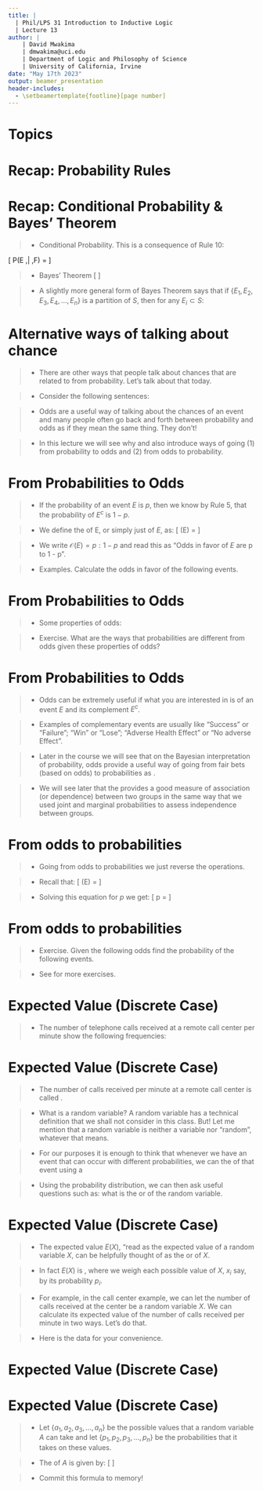 ```yaml
---
title: | 
  | Phil/LPS 31 Introduction to Inductive Logic
  | Lecture 13
author: |
    | David Mwakima
    | dmwakima@uci.edu
    | Department of Logic and Philosophy of Science
    | University of California, Irvine
date: "May 17th 2023"
output: beamer_presentation
header-includes:
  - \setbeamertemplate{footline}[page number]
---
```


# Topics

\begin{itemize}
\item Odds
\item Expected Value (Discrete Case Only)
\end{itemize}

# Recap: Probability Rules

\begin{itemize}
\item[Rule 1] $P(S) = 1$ 
\item[Rule 2] $0 \leq P(E) \leq 1$ 
\item[Rule 3] If $E \cap F = \emptyset$, then $P(E \cup F) = P(E) + P(F)$ (Special Disjunction Rule)
\item[Rule 4] $P(E \cup E^{c}) = 1$ 
\item[Rule 5] $P(E^c) = 1 - P(E)$
\item[Rule 6] $P(\emptyset) = 0$ 
\item[Rule 7] $P(E) = P(E \cap F) + P(E \cap F^{c})$
\item[Rule 8] $P(E \cup F) = P(E) + P(F) - P(E \cap F)$ (General Disjunction Rule)
\item[Rule 9] $P(E \cap F) = P(E) \times P(F)$ if $E$ and $F$ are independent.
\item[Rule 10] $P(E \cap F) = P(E) \times P(F | E)$ if $E$ and $F$ are dependent.
\end{itemize}

# Recap: Conditional Probability & Bayes' Theorem

>- Conditional Probability. This is a consequence of Rule 10:

\[
P(E \,| \,F) = \frac{P(E \cap F)}{P(F)}
\]

>- Bayes' Theorem
\[
\begin{aligned}
P(E \,|\, F) &= \frac{P(F | E)P(E)}{P(F)} \\
             &= \frac{P(F | E) P(E)}{P(F\,|\,E)P(E) + P(F\,|E^c )P(E^c)}
\end{aligned}
\]

>- A slightly more general form of Bayes Theorem says that if $\{E_{1}, E_{2}, E_{3}, E_{4}, \dots, E_{n}\}$ is a partition of $S$, then for any $E_{i} \subset S$: \begin{center} \[
\boxed{
P(E_{i} \,| \, F) = \frac{P(F | E_{i}) P(E_{i})}{\sum_{i = 1}^{n}P(F|E_{i})P(E_{i})}
}
\]
\end{center}


# Alternative ways of talking about chance

>- There are other ways that people talk about chances that are related to \textcolor{red}{but different} from probability. Let's talk about that today. 

>- Consider the following sentences: 
\begin{itemize}
\item The \textcolor{red}{odds} are 3 to 2 in favor of Mage winning the 2023 Kentucky Derby. 
\item The \textcolor{red}{odds are fifty fifty} that Real Madrid will beat Manchester City in the Champions League Semi-Final Today.
\end{itemize}

>- Odds are a useful way of talking about the chances of an event and many people often go back and forth between probability and odds as if they mean the same thing. They don't!

>- In this lecture we will see why and also introduce ways of going (1) from probability to odds and (2) from odds to probability.

# From Probabilities to Odds

>- If the probability of an event $E$ is $p$, then we know by Rule 5, that the probability of $E^{c}$ is $1 - p$. 

>- We define the \textcolor{red}{odds in favor} of E, or simply just \textcolor{red}{odds} of $E$, as: \[
\mathcal{O}(E) = \frac{p}{1 - p}
\]

>- We write $\mathcal{O}(E) = p:1 - p$ and read this as "Odds in favor of $E$ are p to 1 - p".

>- Examples. Calculate the odds in favor of the following events.\begin{itemize}
\item[(1)] The odds of Manchester City winning if the probability that Manchester City will win after being ahead 2 - 0 at half time is 0.8.
\item[(2)] The odds of having two girls, if the probability that a family has two children who are both girls is $\frac{1}{4}$. 
\end{itemize}

# From Probabilities to Odds

>- Some properties of odds: \begin{itemize} 
\item[(1)] $\mathcal{O}(E)$ can be any real number in the interval $[0, +\infty)$.
\item[(2)] If $\mathcal{O}(E)$ > 1, then $P(E) > P(E^{c})$
\item[(3)] If $\mathcal{O}(E)$ < 1, then $P(E) < P(E^{c})$
\item[(4)] If $\mathcal{O}(E) = 1$, then $P(E) = P(E^{c})$
\item[(5)] $\mathcal{O}(E)$ is invariant to scaling.
\item[(6)] $\mathcal{O}(E^{c})$, read as "odds against $E$" is given by the reciprocal of $\mathcal{O}(E)$
\end{itemize}

>- Exercise. What are the ways that probabilities are different from odds given these properties of odds?

# From Probabilities to Odds

>- Odds can be extremely useful if what you are interested in is \textcolor{red}{the relative likelihood} of an event $E$ and its complement $E^{c}$. 

>- Examples of complementary events are usually \textcolor{red}{binary events} like "Success" or "Failure"; "Win" or "Lose"; "Adverse Health Effect" or "No adverse Effect".

>- Later in the course we will see that on the Bayesian interpretation of probability, odds provide a useful way of going from fair bets (based on odds) to probabilities as \textcolor{red}{degrees of belief}.

>- We will see later that the \textcolor{red}{Odds Ratio} provides a good measure of association (or dependence) between two groups in the same way that we used joint and marginal probabilities to assess independence between groups.

# From odds to probabilities

>- Going from odds to probabilities we just reverse the operations.

>- Recall that: \[
\mathcal{O}(E) = \frac{p}{1 - p}
\]

>- Solving this equation for $p$ we get:
\[
p = \frac{\mathcal{O}(E)}{1 + \mathcal{O}(E)}
\]

# From odds to probabilities

>- Exercise. Given the following odds find the probability of the following events. \begin{itemize} \item[(1)] The odds of Real Madrid making it to the final after being 3 - 0 down at the 80th minute is 1:9.
\item[(2)] There are even odds of getting a head after tossing a coin once.
\end{itemize}

>- See \textcolor{red}{Homework 7} for more exercises.


# Expected Value (Discrete Case)

>- The number of telephone calls received at a remote call center per minute show the following frequencies:
\begin{center}
\begin{tabular}{c c}\hline
Number of Calls & Count \\ \hline
1 & 10\\
2 & 8\\
3 & 4\\
4 & 4\\
5 & 2\\
6 & 2\\
7 & 1\\
8 & 1 \\ \hline
TOTAL & 32 \\
\hline
\end{tabular}
\end{center}

# Expected Value (Discrete Case)

>- The number of calls received per minute at a remote call center is called \textcolor{red}{a random variable}. 

>- What is a random variable? A random variable has a technical definition that we shall not consider in this class. But! Let me mention that a random variable is neither a variable nor "random", whatever that means.

>- For our purposes it is enough to think that whenever we have an event that can occur with different probabilities, we can \textcolor{red}{model} the \textcolor{red}{number of occurrences} of that event using a \textcolor{red}{probability distribution}

>- Using the probability distribution, we can then ask useful questions such as: what is the \textcolor{red}{expected value} or \textcolor{red}{expectation} of the random variable.

# Expected Value (Discrete Case)

>- The expected value $E(X)$, "read as the expected value of a random variable $X$, can be helpfully thought of as the \textcolor{red}{average} or \textcolor{red}{mean} of $X$.

>- In fact $E(X)$ is \textcolor{red}{a weighted average}, where we weigh each possible value of $X$, $x_{i}$ say, by its probability $p_{i}$. 

>- For example, in the call center example, we can let the number of calls received at the center be a random variable $X$. We can calculate its expected value of the number of calls received per minute in two ways. Let's do that.

>- Here is the data for your convenience.

# Expected Value (Discrete Case)

\begin{center}
\begin{tabular}{c c}\hline
Number of Calls & Count \\ \hline
1 & 10\\
2 & 8\\
3 & 4\\
4 & 4\\
5 & 2\\
6 & 2\\
7 & 1\\
8 & 1 \\ \hline
TOTAL & 32 \\
\hline
\end{tabular}
\end{center}


# Expected Value (Discrete Case)

>- Let $\{ a_{1}, a_{2}, a_{3}, \dots, a_{n} \}$ be the possible values that a random variable $A$ can take and let $\{ p_{1}, p_{2}, p_{3}, \dots, p_{n}\}$ be the probabilities that it takes on these values.

>- The \textcolor{red}{expected value} of $A$ is given by:
\[
\begin{aligned}
E(A) &= a_{1}p_{1} + a_{2}p_{2} + a_{3}p_{3} + \dots + a_{n}p_{n} \\
    &= \sum_{i = 1}^{n} a_{i}p_{i}
\end{aligned}
\]

>- Commit this formula to memory!









